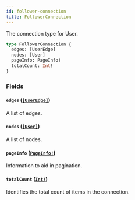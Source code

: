 ```yaml
---
id: follower-connection
title: FollowerConnection
---
```


The connection type for User.

```graphql
type FollowerConnection {
  edges: [UserEdge]
  nodes: [User]
  pageInfo: PageInfo!
  totalCount: Int!
}
```

### Fields

#### `edges` ([`[UserEdge]`](/docs/api/objects/user-edge))

A list of edges.

#### `nodes` ([`[User]`](/docs/api/objects/user))

A list of nodes.

#### `pageInfo` ([`PageInfo!`](/docs/api/objects/page-info))

Information to aid in pagination.

#### `totalCount` ([`Int!`](/docs/api/scalars/int))

Identifies the total count of items in the connection.

